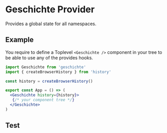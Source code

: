 

<Meta title="Components|Geschichte" />

# Geschichte Provider

Provides a global state for all namespaces.

<Props of={Geschichte} />

## Example

You require to define a Toplevel `<Geschichte />` component in your tree to be able
to use any of the provides hooks.


```jsx harmony
import Geschichte from 'geschichte'
import { createBrowserHistory } from 'history'

const history = createBrowserHistory()

export const App = () => (
  <Geschichte history={history}>
   {/* your component tree */}
  </Geschichte>
)
```

## Test

<Preview>
    <App />
</Preview>
